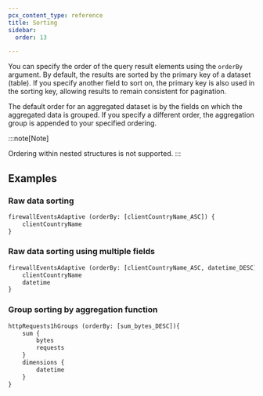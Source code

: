 ```yaml
---
pcx_content_type: reference
title: Sorting
sidebar:
  order: 13

---
```


You can specify the order of the query result elements using the `orderBy` argument. By default, the results are sorted by the primary key of a dataset (table). If you specify another field to sort on, the primary key is also used in the sorting key, allowing results to remain consistent for pagination.

The default order for an aggregated dataset is by the fields on which the aggregated data is grouped. If you specify a different order, the aggregation group is appended to your specified ordering.

:::note[Note]

Ordering within nested structures is not supported. 
:::

## Examples

### Raw data sorting

```graphql
firewallEventsAdaptive (orderBy: [clientCountryName_ASC]) {
    clientCountryName
}
```

### Raw data sorting using multiple fields

```graphql
firewallEventsAdaptive (orderBy: [clientCountryName_ASC, datetime_DESC]) {
    clientCountryName
    datetime
}
```

### Group sorting by aggregation function

```graphql
httpRequests1hGroups (orderBy: [sum_bytes_DESC]){
    sum {
        bytes
        requests
    }
    dimensions {
        datetime
    }
}
```
